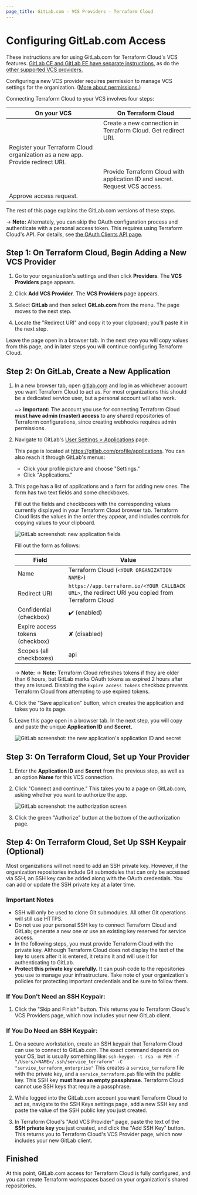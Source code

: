 ```yaml
---
page_title: GitLab.com - VCS Providers - Terraform Cloud
---
```


# Configuring GitLab.com Access

These instructions are for using GitLab.com for Terraform Cloud's VCS features. [GitLab CE and GitLab EE have separate instructions,](/cloud-docs/vcs/gitlab-eece) as do the [other supported VCS providers.](/cloud-docs/vcs)

Configuring a new VCS provider requires permission to manage VCS settings for the organization. ([More about permissions.](/cloud-docs/users-teams-organizations/permissions))

[permissions-citation]: #intentionally-unused---keep-for-maintainers

Connecting Terraform Cloud to your VCS involves four steps:

| On your VCS                                                                    | On Terraform Cloud                                                          |
| ------------------------------------------------------------------------------ | --------------------------------------------------------------------------- |
|                                                                                | Create a new connection in Terraform Cloud. Get redirect URI.               |
| Register your Terraform Cloud organization as a new app. Provide redirect URI. |                                                                             |
|                                                                                | Provide Terraform Cloud with application ID and secret. Request VCS access. |
| Approve access request.                                                        |                                                                             |

The rest of this page explains the GitLab.com versions of these steps.

-> **Note:** Alternately, you can skip the OAuth configuration process and authenticate with a personal access token. This requires using Terraform Cloud's API. For details, see [the OAuth Clients API page](/cloud-docs/api-docs/oauth-clients).

## Step 1: On Terraform Cloud, Begin Adding a New VCS Provider

1. Go to your organization's settings and then click **Providers**. The **VCS Providers** page appears.

1. Click **Add VCS Provider**. The **VCS Providers** page appears.

1. Select **GitLab** and then select **GitLab.com** from the menu. The page moves to the next step.

1. Locate the "Redirect URI" and copy it to your clipboard; you'll paste it in the next step.

Leave the page open in a browser tab. In the next step you will copy values from this page, and in later steps you will continue configuring Terraform Cloud.

## Step 2: On GitLab, Create a New Application

1. In a new browser tab, open [gitlab.com](https://gitlab.com) and log in as whichever account you want Terraform Cloud to act as. For most organizations this should be a dedicated service user, but a personal account will also work.

   ~> **Important:** The account you use for connecting Terraform Cloud **must have admin (master) access** to any shared repositories of Terraform configurations, since creating webhooks requires admin permissions.

1. Navigate to GitLab's [User Settings > Applications](https://gitlab.com/profile/applications) page.

   This page is located at <https://gitlab.com/profile/applications>. You can also reach it through GitLab's menus:

   - Click your profile picture and choose "Settings."
   - Click "Applications."

1. This page has a list of applications and a form for adding new ones. The form has two text fields and some checkboxes.

   Fill out the fields and checkboxes with the corresponding values currently displayed in your Terraform Cloud browser tab. Terraform Cloud lists the values in the order they appear, and includes controls for copying values to your clipboard.

   ![GitLab screenshot: new application fields](/img/docs/gitlab-application-settings.png)

   Fill out the form as follows:

   | Field                   | Value                                                                                            |
   | ----------------------- | ------------------------------------------------------------------------------------------------ |
   | Name                    | Terraform Cloud (`<YOUR ORGANIZATION NAME>`)                                                     |
   | Redirect URI            | `https://app.terraform.io/<YOUR CALLBACK URL>`, the redirect URI you copied from Terraform Cloud |
   | Confidential (checkbox) | ✔️ (enabled)                                                                                     |
   | Expire access tokens (checkbox) | ✘ (disabled)                                                                             |
   | Scopes (all checkboxes) | api                                                                                              |

   -> **Note:**    -> **Note:** Terraform Cloud refreshes tokens if they are older than 6 hours, but GitLab marks OAuth tokens as expired 2 hours after they are issued. Disabling the `Expire access tokens` checkbox prevents Terraform Cloud from attempting to use expired tokens. 

1. Click the "Save application" button, which creates the application and takes you to its page.

1. Leave this page open in a browser tab. In the next step, you will copy and paste the unique **Application ID** and **Secret.**

   ![GitLab screenshot: the new application's application ID and secret](/img/docs/gitlab-application-created.png)

## Step 3: On Terraform Cloud, Set up Your Provider

1. Enter the **Application ID** and **Secret** from the previous step, as well as an option **Name** for this VCS connection.

1. Click "Connect and continue." This takes you to a page on GitLab.com, asking whether you want to authorize the app.

   ![GitLab screenshot: the authorization screen](/img/docs/gitlab-authorize.png)

1. Click the green "Authorize" button at the bottom of the authorization page.

## Step 4: On Terraform Cloud, Set Up SSH Keypair (Optional)

Most organizations will not need to add an SSH private key. However, if the organization repositories include Git submodules that can only be accessed via SSH, an SSH key can be added along with the OAuth credentials. You can add or update the SSH private key at a later time.

### Important Notes

- SSH will only be used to clone Git submodules. All other Git operations will still use HTTPS.
- Do not use your personal SSH key to connect Terraform Cloud and GitLab; generate a new one or use an existing key reserved for service access.
- In the following steps, you must provide Terraform Cloud with the private key. Although Terraform Cloud does not display the text of the key to users after it is entered, it retains it and will use it for authenticating to GitLab.
- **Protect this private key carefully.** It can push code to the repositories you use to manage your infrastructure. Take note of your organization's policies for protecting important credentials and be sure to follow them.

### If You Don't Need an SSH Keypair:

1. Click the "Skip and Finish" button. This returns you to Terraform Cloud's VCS Providers page, which now includes your new GitLab client.

### If You Do Need an SSH Keypair:

1. On a secure workstation, create an SSH keypair that Terraform Cloud can use to connect to GitLab.com. The exact command depends on your OS, but is usually something like:
   `ssh-keygen -t rsa -m PEM -f "/Users/<NAME>/.ssh/service_terraform" -C "service_terraform_enterprise"`
   This creates a `service_terraform` file with the private key, and a `service_terraform.pub` file with the public key. This SSH key **must have an empty passphrase**. Terraform Cloud cannot use SSH keys that require a passphrase.

1. While logged into the GitLab.com account you want Terraform Cloud to act as, navigate to the SSH Keys settings page, add a new SSH key and paste the value of the SSH public key you just created.

1. In Terraform Cloud's "Add VCS Provider" page, paste the text of the **SSH private key** you just created, and click the "Add SSH Key" button. This returns you to Terraform Cloud's VCS Provider page, which now includes your new GitLab client.

## Finished

At this point, GitLab.com access for Terraform Cloud is fully configured, and you can create Terraform workspaces based on your organization's shared repositories.
